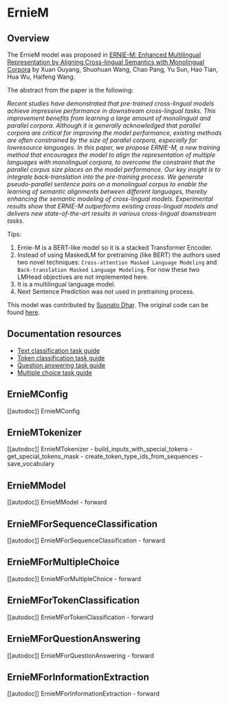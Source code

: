 <!--Copyright 2023 The HuggingFace and Baidu Team. All rights reserved.

Licensed under the Apache License, Version 2.0 (the "License"); you may not use this file except in compliance with
the License. You may obtain a copy of the License at

http://www.apache.org/licenses/LICENSE-2.0

Unless required by applicable law or agreed to in writing, software distributed under the License is distributed on
an "AS IS" BASIS, WITHOUT WARRANTIES OR CONDITIONS OF ANY KIND, either express or implied. See the License for the
specific language governing permissions and limitations under the License.
-->

# ErnieM

## Overview

The ErnieM model was proposed in [ERNIE-M: Enhanced Multilingual Representation by Aligning
Cross-lingual Semantics with Monolingual Corpora](https://arxiv.org/abs/2012.15674)  by Xuan Ouyang, Shuohuan Wang, Chao Pang, Yu Sun,
Hao Tian, Hua Wu, Haifeng Wang.

The abstract from the paper is the following:

*Recent studies have demonstrated that pre-trained cross-lingual models achieve impressive performance in downstream cross-lingual tasks. This improvement benefits from learning a large amount of monolingual and parallel corpora. Although it is generally acknowledged that parallel corpora are critical for improving the model performance, existing methods are often constrained by the size of parallel corpora, especially for lowresource languages. In this paper, we propose ERNIE-M, a new training method that encourages the model to align the representation of multiple languages with monolingual corpora, to overcome the constraint that the parallel corpus size places on the model performance. Our key insight is to integrate back-translation into the pre-training process. We generate pseudo-parallel sentence pairs on a monolingual corpus to enable the learning of semantic alignments between different languages, thereby enhancing the semantic modeling of cross-lingual models. Experimental results show that ERNIE-M outperforms existing cross-lingual models and delivers new state-of-the-art results in various cross-lingual downstream tasks.*

Tips:

1. Ernie-M is a BERT-like model so it is a stacked Transformer Encoder.
2. Instead of using MaskedLM for pretraining (like BERT) the authors used two novel techniques: `Cross-attention Masked Language Modeling` and `Back-translation Masked Language Modeling`. For now these two LMHead objectives are not implemented here.
3. It is a multilingual language model.
4. Next Sentence Prediction was not used in pretraining process.


This model was contributed by [Susnato Dhar](https://huggingface.co/susnato). The original code can be found [here](https://github.com/PaddlePaddle/PaddleNLP/tree/develop/paddlenlp/transformers/ernie_m).

## Documentation resources

- [Text classification task guide](../tasks/sequence_classification)
- [Token classification task guide](../tasks/token_classification)
- [Question answering task guide](../tasks/question_answering)
- [Multiple choice task guide](../tasks/multiple_choice)

## ErnieMConfig

[[autodoc]] ErnieMConfig


## ErnieMTokenizer

[[autodoc]] ErnieMTokenizer
    - build_inputs_with_special_tokens
    - get_special_tokens_mask
    - create_token_type_ids_from_sequences
    - save_vocabulary


## ErnieMModel

[[autodoc]] ErnieMModel
    - forward

## ErnieMForSequenceClassification

[[autodoc]] ErnieMForSequenceClassification
    - forward


## ErnieMForMultipleChoice

[[autodoc]] ErnieMForMultipleChoice
    - forward


## ErnieMForTokenClassification

[[autodoc]] ErnieMForTokenClassification
    - forward


## ErnieMForQuestionAnswering

[[autodoc]] ErnieMForQuestionAnswering
    - forward

## ErnieMForInformationExtraction

[[autodoc]] ErnieMForInformationExtraction
    - forward
